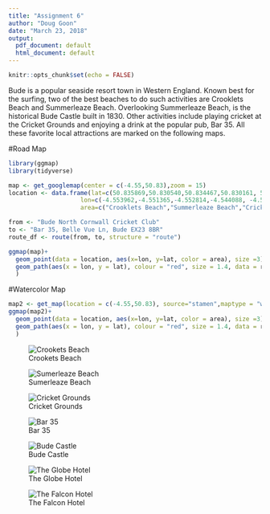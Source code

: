 ```yaml
---
title: "Assignment 6"
author: "Doug Goon"
date: "March 23, 2018"
output:
  pdf_document: default
  html_document: default
---
```


```r
knitr::opts_chunk$set(echo = FALSE)
```

Bude is a popular seaside resort town in Western England. Known best for the surfing, two of the best beaches to do such activities are Crooklets Beach and Summerleaze Beach. Overlooking Summerleaze Beach, is the historical Bude Castle built in 1830. Other activities include playing cricket at the Cricket Grounds and enjoying a drink at the popular pub, Bar 35. All these favorite local attractions are marked on the following maps. 

#Road Map
```r
library(ggmap)
library(tidyverse)

map <- get_googlemap(center = c(-4.55,50.83),zoom = 15)
location <- data.frame(lat=c(50.835869,50.830540,50.834467,50.830161, 50.829036, 50.826973,50.828710),
                    lon=c(-4.553962,-4.551365,-4.552814,-4.544088, -4.548769, -4.547858, -4.544529),
                    area=c("Crooklets Beach","Summerleaze Beach","Cricket Club","Bar 35","Castle Bude", "The Falcon Hotel", "The Globe Hotel"))

from <- "Bude North Cornwall Cricket Club"
to <- "Bar 35, Belle Vue Ln, Bude EX23 8BR"
route_df <- route(from, to, structure = "route")

ggmap(map)+
  geom_point(data = location, aes(x=lon, y=lat, color = area), size =3)+
  geom_path(aes(x = lon, y = lat), colour = "red", size = 1.4, data = route_df, lineend = "round"
  )
```

#Watercolor Map
```r
map2 <- get_map(location = c(-4.55,50.83), source="stamen",maptype = "watercolor",zoom = 15)
ggmap(map2)+  
  geom_point(data = location, aes(x=lon, y=lat, color = area), size =3)+
  geom_path(aes(x = lon, y = lat), colour = "red", size = 1.4, data = route_df, lineend = "round"
  )
```


![Crookets Beach](Crooklets.jpg) 

![Sumerleaze Beach](summerleaze.jpg) 

![Cricket Grounds](cricket.jpg) 

![Bar 35](bar35.jpg) 

![Bude Castle](Castle.jpg) 

![The Globe Hotel](globe.jpg) 

![The Falcon Hotel](falcon.jpg) 

